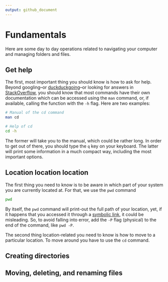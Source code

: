 ```yaml
---
output: github_document
---
```


# Fundamentals

Here are some day to day operations related to navigating your computer and managing folders and files.

## Get help

The first, most important thing you should know is how to ask for help. Beyond googling--or [duckduckgoing](https://duckduckgo.com)--or looking for answers in [StackOverflow](https://stackoverflow.com), you should know that most commands have their own documentation which can be accessed using the `man` command, or, if available, calling the function with the `-h` flag. Here are two examples:

```bash
# Manual of the cd command
man cd

# Help of cd
cd -h
```

The former will take you to the manual, which could be rather long. In order to get out of there, you should type the `q` key on your keyboard. The latter will print some information in a much compact way, including the most important options.


## Location location location

The first thing you need to know is to be aware in which part of your system you are currently located at. For that, we use the `pwd` command

```bash
pwd
```

By itself, the `pwd` command will print-out the full path of your location, yet, if it happens that you accessed it through a [symbolic link](), it could be misleading. So, to avoid falling into error, add the `-P` flag (physical) to the end of the command, like `pwd -P`.

The second thing location-related you need to know is how to move to a particular location. To move around you have to use the `cd` command.

## Creating directories



## Moving, deleting, and renaming files